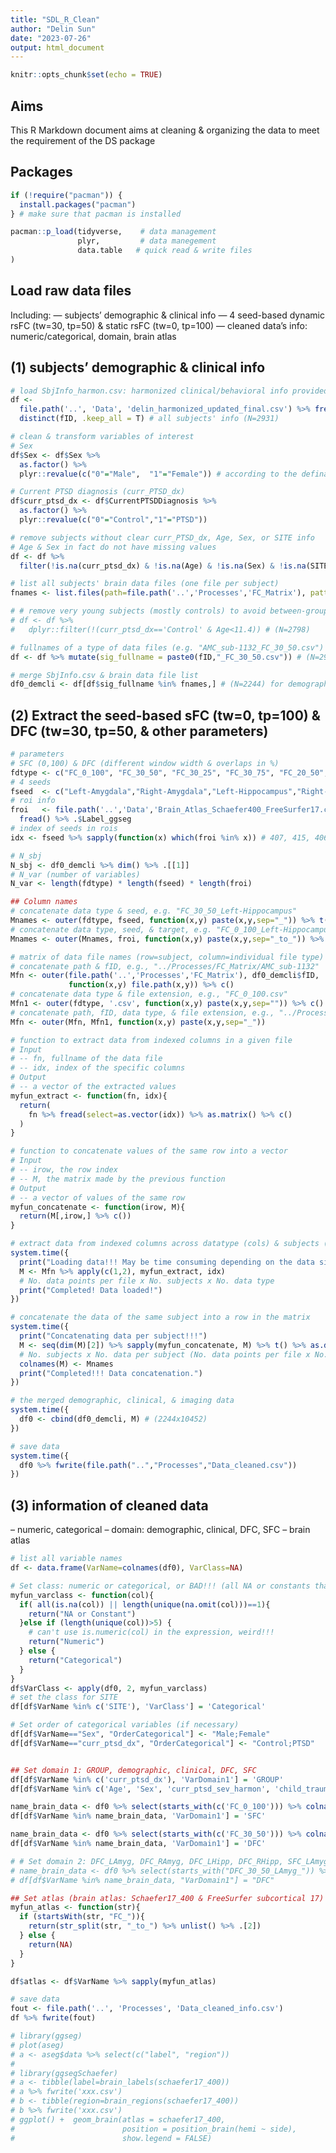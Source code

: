 ```yaml
---
title: "SDL_R_Clean"
author: "Delin Sun"
date: "2023-07-26"
output: html_document
---
```


```r
knitr::opts_chunk$set(echo = TRUE)
```

## Aims

This R Markdown document aims at cleaning & organizing the data to meet the requirement of the DS package

## Packages
```r
if (!require("pacman")) {
  install.packages("pacman")
} # make sure that pacman is installed

pacman::p_load(tidyverse,    # data management
               plyr,         # data manegement
               data.table   # quick read & write files
)
```

## Load raw data files
Including:
--- subjects' demographic & clinical info
--- 4 seed-based dynamic rsFC (tw=30, tp=50) & static rsFC (tw=0, tp=100)
--- cleaned data's info: numeric/categorical, domain, brain atlas

## (1) subjects' demographic & clinical info
```r
# load SbjInfo_harmon.csv: harmonized clinical/behavioral info provided by Ahmed
df <-
  file.path('..', 'Data', 'delin_harmonized_updated_final.csv') %>% fread(na.strings=c('#NULL!', 'NA')) %>%
  distinct(fID, .keep_all = T) # all subjects' info (N=2931)

# clean & transform variables of interest
# Sex
df$Sex <- df$Sex %>% 
  as.factor() %>% 
  plyr::revalue(c("0"="Male",  "1"="Female")) # according to the defination per SITE

# Current PTSD diagnosis (curr_PTSD_dx)
df$curr_ptsd_dx <- df$CurrentPTSDDiagnosis %>% 
  as.factor() %>% 
  plyr::revalue(c("0"="Control","1"="PTSD"))

# remove subjects without clear curr_PTSD_dx, Age, Sex, or SITE info
# Age & Sex in fact do not have missing values
df <- df %>% 
  filter(!is.na(curr_ptsd_dx) & !is.na(Age) & !is.na(Sex) & !is.na(SITE)) # (N=2931)

# list all subjects' brain data files (one file per subject)
fnames <- list.files(path=file.path('..','Processes','FC_Matrix'), pattern="30_50") %>% as.list() # only the folder names (i.e. fID), (N=2244)

# # remove very young subjects (mostly controls) to avoid between-group Age difference
# df <- df %>% 
#   dplyr::filter(!(curr_ptsd_dx=='Control' & Age<11.4)) # (N=2798)

# fullnames of a type of data files (e.g. "AMC_sub-1132_FC_30_50.csv")
df <- df %>% mutate(sig_fullname = paste0(fID,"_FC_30_50.csv")) # (N=2931)

# merge SbjInfo.csv & brain data file list
df0_demcli <- df[df$sig_fullname %in% fnames,] # (N=2244) for demographic & clinical info!!!
```

## (2) Extract the seed-based sFC (tw=0, tp=100) & DFC (tw=30, tp=50, & other parameters)
```r
# parameters
# SFC (0,100) & DFC (different window width & overlaps in %)
fdtype <- c("FC_0_100", "FC_30_50", "FC_30_25", "FC_30_75", "FC_20_50", "FC_40_50")
# 4 seeds
fseed  <- c("Left-Amygdala","Right-Amygdala","Left-Hippocampus","Right-Hippocampus")
# roi info
froi   <- file.path('..','Data','Brain_Atlas_Schaefer400_FreeSurfer17.csv') %>% 
  fread() %>% .$Label_ggseg
# index of seeds in rois
idx <- fseed %>% sapply(function(x) which(froi %in% x)) # 407, 415, 406, 414 in order

# N_sbj
N_sbj <- df0_demcli %>% dim() %>% .[[1]]
# N_var (number of variables)
N_var <- length(fdtype) * length(fseed) * length(froi)

## Column names
# concatenate data type & seed, e.g. "FC_30_50_Left-Hippocampus"
Mnames <- outer(fdtype, fseed, function(x,y) paste(x,y,sep="_")) %>% t() %>% c()
# concatenate data type, seed, & target, e.g. "FC_0_100_Left-Hippocampus_to_lh_17Networks_LH_ContA_PFCl_3"
Mnames <- outer(Mnames, froi, function(x,y) paste(x,y,sep="_to_")) %>% t() %>% c()

# matrix of data file names (row=subject, column=individual file type)
# concatenate path & fID, e.g., "../Processes/FC_Matrix/AMC_sub-1132"
Mfn <- outer(file.path('..','Processes','FC_Matrix'), df0_demcli$fID,
             function(x,y) file.path(x,y)) %>% c() 
# concatenate data type & file extension, e.g., "FC_0_100.csv"
Mfn1 <- outer(fdtype, '.csv', function(x,y) paste(x,y,sep="")) %>% c()
# concatenate path, fID, data type, & file extension, e.g., "../Processes/FC_Matrix/AMC_sub-1132_FC_0_100.csv"
Mfn <- outer(Mfn, Mfn1, function(x,y) paste(x,y,sep="_")) 

# function to extract data from indexed columns in a given file
# Input
# -- fn, fullname of the data file
# -- idx, index of the specific columns
# Output
# -- a vector of the extracted values
myfun_extract <- function(fn, idx){
  return(
    fn %>% fread(select=as.vector(idx)) %>% as.matrix() %>% c()
  )
}

# function to concatenate values of the same row into a vector
# Input
# -- irow, the row index
# -- M, the matrix made by the previous function
# Output
# -- a vector of values of the same row
myfun_concatenate <- function(irow, M){
  return(M[,irow,] %>% c())
}

# extract data from indexed columns across datatype (cols) & subjects (rows)
system.time({
  print("Loading data!!! May be time consuming depending on the data size...")
  M <- Mfn %>% apply(c(1,2), myfun_extract, idx) 
  # No. data points per file x No. subjects x No. data type
  print("Completed! Data loaded!")
})

# concatenate the data of the same subject into a row in the matrix
system.time({
  print("Concatenating data per subject!!!")
  M <- seq(dim(M)[2]) %>% sapply(myfun_concatenate, M) %>% t() %>% as.data.frame()
  # No. subjects x No. data per subject (No. data points per file x No. data type)
  colnames(M) <- Mnames
  print("Completed!!! Data concatenation.")
})

# the merged demographic, clinical, & imaging data
system.time({
  df0 <- cbind(df0_demcli, M) # (2244x10452)
})

# save data
system.time({
  df0 %>% fwrite(file.path("..","Processes","Data_cleaned.csv"))
})


```

## (3) information of cleaned data
-- numeric, categorical
-- domain: demographic, clinical, DFC, SFC
-- brain atlas
```r
# list all variable names
df <- data.frame(VarName=colnames(df0), VarClass=NA)

# Set class: numeric or categorical, or BAD!!! (all NA or constants that could not be analyzed)
myfun_varclass <- function(col){
  if( all(is.na(col)) || length(unique(na.omit(col)))==1){
    return("NA or Constant")
  }else if (length(unique(col))>5) {
    # can't use is.numeric(col) in the expression, weird!!!
    return("Numeric")
  } else {
    return("Categorical")
  }
}
df$VarClass <- apply(df0, 2, myfun_varclass)
# set the class for SITE
df[df$VarName %in% c('SITE'), 'VarClass'] = 'Categorical' 

# Set order of categorical variables (if necessary)
df[df$VarName=="Sex", "OrderCategorical"] <- "Male;Female"
df[df$VarName=="curr_ptsd_dx", "OrderCategorical"] <- "Control;PTSD"


## Set domain 1: GROUP, demographic, clinical, DFC, SFC
df[df$VarName %in% c('curr_ptsd_dx'), 'VarDomain1'] = 'GROUP'
df[df$VarName %in% c('Age', 'Sex', 'curr_ptsd_sev_harmon', 'child_trauma_sev_harmon', 'life_adult_trauma_sev_harmon', 'depression_sev_harmon'), 'VarDomain1'] = 'Demographic and clinical'

name_brain_data <- df0 %>% select(starts_with(c('FC_0_100'))) %>% colnames()
df[df$VarName %in% name_brain_data, 'VarDomain1'] = 'SFC'

name_brain_data <- df0 %>% select(starts_with(c('FC_30_50'))) %>% colnames()
df[df$VarName %in% name_brain_data, 'VarDomain1'] = 'DFC'

# # Set domain 2: DFC_LAmyg, DFC_RAmyg, DFC_LHipp, DFC_RHipp, SFC_LAmyg, SFC_RAmyg, SFC_LHipp, SFC_RHipp
# name_brain_data <- df0 %>% select(starts_with("DFC_30_50_LAmyg_")) %>% colnames()
# df[df$VarName %in% name_brain_data, "VarDomain1"] = "DFC"

## Set atlas (brain atlas: Schaefer17_400 & FreeSurfer subcortical 17)
myfun_atlas <- function(str){
  if (startsWith(str, "FC_")){
    return(str_split(str, "_to_") %>% unlist() %>% .[2])
  } else {
    return(NA)
  }
}

df$atlas <- df$VarName %>% sapply(myfun_atlas)

# save data
fout <- file.path('..', 'Processes', 'Data_cleaned_info.csv')
df %>% fwrite(fout)
```


```r
# library(ggseg)
# plot(aseg)
# a <- aseg$data %>% select(c("label", "region"))
# 
# library(ggsegSchaefer)
# a <- tibble(label=brain_labels(schaefer17_400)) 
# a %>% fwrite('xxx.csv')
# b <- tibble(region=brain_regions(schaefer17_400))
# b %>% fwrite('xxx.csv')
# ggplot() +  geom_brain(atlas = schaefer17_400, 
#                        position = position_brain(hemi ~ side),
#                        show.legend = FALSE)
```


